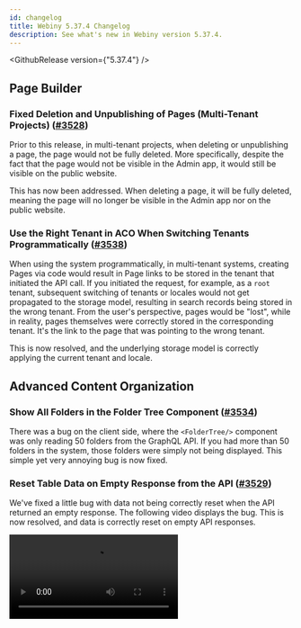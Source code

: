 ```yaml
---
id: changelog
title: Webiny 5.37.4 Changelog
description: See what's new in Webiny version 5.37.4.
---
```



<GithubRelease version={"5.37.4"} />

## Page Builder

### Fixed Deletion and Unpublishing of Pages (Multi-Tenant Projects) ([#3528](https://github.com/webiny/webiny-js/pull/3528))

Prior to this release, in multi-tenant projects, when deleting or unpublishing a page, the page would not be fully deleted. More specifically, despite the fact that the page would not be visible in the Admin app, it would still be visible on the public website.

This has now been addressed. When deleting a page, it will be fully deleted, meaning the page will no longer be visible in the Admin app nor on the public website.

### Use the Right Tenant in ACO When Switching Tenants Programmatically ([#3538](https://github.com/webiny/webiny-js/pull/3538))

When using the system programmatically, in multi-tenant systems, creating Pages via code would result in Page links to be stored in the tenant that initiated the API call. If you initiated the request, for example, as a `root` tenant, subsequent switching of tenants or locales would not get propagated to the storage model, resulting in search records being stored in the wrong tenant. From the user's perspective, pages would be "lost", while in reality, pages themselves were correctly stored in the corresponding tenant. It's the link to the page that was pointing to the wrong tenant.

This is now resolved, and the underlying storage model is correctly applying the current tenant and locale.

## Advanced Content Organization

### Show All Folders in the Folder Tree Component ([#3534](https://github.com/webiny/webiny-js/pull/3534))

There was a bug on the client side, where the `<FolderTree/>` component was only reading 50 folders from the GraphQL API. If you had more than 50 folders in the system, those folders were simply not being displayed. This simple yet very annoying bug is now fixed.

### Reset Table Data on Empty Response from the API ([#3529](https://github.com/webiny/webiny-js/pull/3529))

We've fixed a little bug with data not being correctly reset when the API returned an empty response. The following video displays the bug. This is now resolved, and data is correctly reset on empty API responses.

<Video src={acoRecordsBug} controls={true} />

## Headless CMS

### Escape Slashes in Elasticsearch Queries ([#3515](https://github.com/webiny/webiny-js/pull/3515))

When using slashes in search queries with Elasticsearch, those slashes were incorrectly escaped, causing parsing errors. This is now fixed and slashes are safe to use in search queries. For full details on the issues, please visit [this PR](https://github.com/webiny/webiny-js/pull/3515) on Github.

### Ensure _templateId Exists on Create/Update Mutation Return Value ([#3532](https://github.com/webiny/webiny-js/pull/3532))

In 5.37.1, we've introduced a regression on Dynamic Zone handling, specifically for create/update mutations on content entries, **when triggered from the client side (React)**. Only these 2 mutations were affected, and their field selection was breaking the GraphQL response. The data, however, was all correctly stored to the database, and all subsequent data reading was returning correct data.

This bug is now fixed, and we've added proper tests to our API packages.

Shout out to our community member, **Omar Ebaid**, for reporting the issue! ❤️

### Boolean Field Default Value ([#3526](https://github.com/webiny/webiny-js/pull/3526))

We've improved handling of boolean field default value, by replacing the dropdown component with radio buttons. This fixes the issue of handling `false` values. The dropdown component we used previously, didn't play well with `false` as an option value, which in turn caused various weird glitches.

<Image src={booleanDefaultValue} title={"Boolean Field Default Value"} />

## File Manager

### Expose Configuration for Basic Fields and Tags Widget ([#3525](https://github.com/webiny/webiny-js/pull/3525))

We've added some new configuration components to the `<FileManagerConfig>`, which allow you to show/hide the `Filter by tag` widget in the browser sidebar, as well as control each of the basic fields in the File Details drawer.

<Video src={fmConfiguration} controls={true} />

### Add Missing Headless CMS Types to the Main GraphQL Schema ([#3519](https://github.com/webiny/webiny-js/pull/3519))

We've fixed an issue with File Manager field extensions which was caused by missing Headless CMS GraphQL type scalars. When adding a `ref` field to your File extensions, the generated schema needs a `RefField` and `RefFieldInput` to work. These types are specific to Headless CMS, and were not present in the main GraphQL schema. 

### Process Extension Fields Data Using CMS Field Plugins ([#3518](https://github.com/webiny/webiny-js/pull/3518))

Some Headless CMS field plugins convert data before it is being sent from the client to the GraphQL API (for example, the `datetime` field). Since File Manager extensions are essentially Headless CMS fields, we also need to process that data before File Details form is sent to the API. This processing is now added, and all Headless CMS fields should now behave correctly when used in File extensions.  
